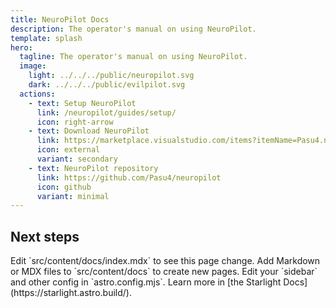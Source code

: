 ```yaml
---
title: NeuroPilot Docs
description: The operator's manual on using NeuroPilot.
template: splash
hero:
  tagline: The operator's manual on using NeuroPilot.
  image:
    light: ../../../public/neuropilot.svg
    dark: ../../../public/evilpilot.svg
  actions:
    - text: Setup NeuroPilot
      link: /neuropilot/guides/setup/
      icon: right-arrow
    - text: Download NeuroPilot
      link: https://marketplace.visualstudio.com/items?itemName=Pasu4.neuropilot
      icon: external
      variant: secondary
    - text: NeuroPilot repository
      link: https://github.com/Pasu4/neuropilot
      icon: github
      variant: minimal
---
```



## Next steps

<CardGrid stagger>
	<Card title="Update content" icon="pencil">
		Edit `src/content/docs/index.mdx` to see this page change.
	</Card>
	<Card title="Add new content" icon="add-document">
		Add Markdown or MDX files to `src/content/docs` to create new pages.
	</Card>
	<Card title="Configure your site" icon="setting">
		Edit your `sidebar` and other config in `astro.config.mjs`.
	</Card>
	<Card title="Read the docs" icon="open-book">
		Learn more in [the Starlight Docs](https://starlight.astro.build/).
	</Card>
</CardGrid>
